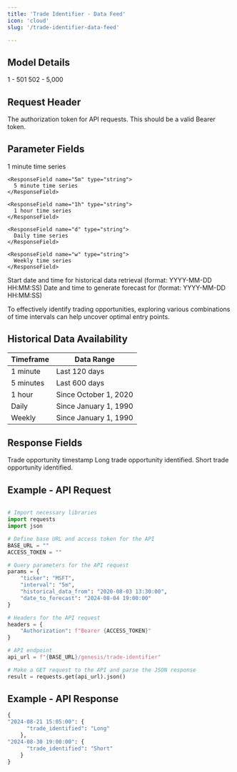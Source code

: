 ```yaml
---
title: 'Trade Identifier - Data Feed'
icon: 'cloud'
slug: '/trade-identifier-data-feed'

---
```


## Model Details 


<CardGroup cols={2}>
  <Card title="Mandatory Time Periods">
    1 - 501
  </Card>
  <Card title="Optional Time Periods">
    502 - 5,000
  </Card>

</CardGroup>

## Request Header 


<ParamField header="Authorization" type="string" required>
  The authorization token for API requests. This should be a valid Bearer token.
   </ParamField>

## Parameter Fields 

<ParamField body="ticker" type="string" required>
</ParamField>



<ParamField body="interval" type="string" required>

<Expandable title="Options">
    <ResponseField name="1m" type="string">
      1 minute time series
    </ResponseField>

    <ResponseField name="5m" type="string">
      5 minute time series
    </ResponseField>

    <ResponseField name="1h" type="string">
      1 hour time series
    </ResponseField>

    <ResponseField name="d" type="string">
      Daily time series
    </ResponseField>

    <ResponseField name="w" type="string">
      Weekly time series
    </ResponseField>

  </Expandable>
</ParamField>



<ParamField body="historical_data_from" type="string" required>
<Expandable title="Format">
    <ResponseField name="date_from" type="string">
      Start date and time for historical data retrieval (format: YYYY-MM-DD HH:MM:SS)
    </ResponseField>

  </Expandable>
</ParamField>



<ParamField body="date_to_forecast" type="string" required>
<Expandable title="Format">
    <ResponseField name="date_to" type="string">
      Date and time to generate forecast for (format: YYYY-MM-DD HH:MM:SS)
    </ResponseField>

  </Expandable>
</ParamField>


<Tip>To effectively identify trading opportunities, exploring various combinations of time intervals can help uncover optimal entry points.</Tip>

## Historical Data Availability



| Timeframe | Data Range                           |
| -------- | ------------------------------------- |
| 1 minute     | Last 120 days                  |
| 5 minutes      | Last 600 days                     |
| 1 hour   | Since October 1, 2020 |
| Daily   | Since January 1, 1990 |
| Weekly   | Since January 1, 1990 |


## Response Fields

<ResponseField name="datetime" type="string">
  Trade opportunity timestamp 
</ResponseField>

<ResponseField name="trade_identified" type="string">
  <Expandable title="Options">
    <ResponseField name="Long" type="string">
      Long trade opportunity identified.
    </ResponseField>
    <ResponseField name="Short" type="string">
      Short trade opportunity identified.
    </ResponseField>
  </Expandable>   

</ResponseField>

## Example - API Request

```python

# Import necessary libraries
import requests  
import json  

# Define base URL and access token for the API
BASE_URL = ""  
ACCESS_TOKEN = ""  

# Query parameters for the API request
params = {
    "ticker": "MSFT",
    "interval": "5m",
    "historical_data_from": "2020-08-03 13:30:00",
    "date_to_forecast": "2024-08-04 19:00:00"
}

# Headers for the API request
headers = {
    "Authorization": f"Bearer {ACCESS_TOKEN}"
}

# API endpoint
api_url = f"{BASE_URL}/genesis/trade-identifier"

# Make a GET request to the API and parse the JSON response
result = requests.get(api_url).json()
```



## Example - API Response

```python
{
"2024-08-21 15:05:00": {
      "trade_identified": "Long"
    },
"2024-08-30 19:00:00": {
      "trade_identified": "Short"
    }
}
```